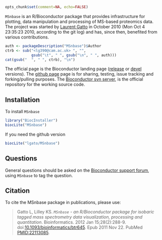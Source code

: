```r
opts_chunk$set(comment=NA, echo=FALSE)
```

`MSnbase` is an R/Bioconductor package that provides infrastructure
for plotting, data manipulation and processing of MS-based proteomics
data. The project was started by
[Laurent Gatto](http://lgatto.github.io/) in October 2010 (Mon Oct 4
23:35:23 2010, according to the git log) and has, since then,
benefited from various contributions. 

```r
auth <- packageDescription("MSnbase")$Author
ctrb <- sub("<lg390@cam.ac.uk> ", "",
            gsub("\t", " ", gsub("\n", " ", auth)))
cat(gsub("  ", " ", ctrb), "\n")
```

The official page is the Bioconductor landing page
([release](http://www.bioconductor.org/packages/release/bioc/html/MSnbase.html)
or
[devel](http://www.bioconductor.org/packages/devel/bioc/html/MSnbase.html)
versions). The [github page](https://github.com/lgatto/MSnbase) page
is for sharing, testing, issue tracking and forking/pulling
purposes. The
[Bioconductor svn server](https://hedgehog.fhcrc.org/bioconductor/trunk/madman/Rpacks/),
is the official repository for the working source code.

## Installation

To install `MSnbase`

```r
library("BiocInstaller")
biocLite("MSnbase")
```

If you need the github version

```r
biocLite("lgato/MSnbase")
```

## Questions

General questions should be asked on the
[Bioconductor support forum](https://support.bioconductor.org/), using
`MSnbase` to tag the question.

## Citation

To cite the MSnbase package in publications, please use:

> Gatto L, Lilley KS. *`MSnbase` - an R/Bioconductor package for
> isobaric tagged mass spectrometry data visualization, processing and
> quantitation*. Bioinformatics. 2012 Jan
> 15;28(2):288-9. doi:[10.1093/bioinformatics/btr645](http://bioinformatics.oxfordjournals.org/content/28/2/288.long). Epub
> 2011 Nov 22.  PubMed
> [PMID:22113085](http://www.ncbi.nlm.nih.gov/pubmed/22113085).


